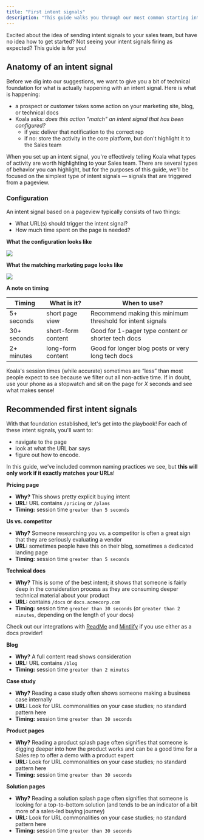 ```yaml
---
title: "First intent signals"
description: "This guide walks you through our most common starting intent signals"
---
```


Excited about the idea of sending intent signals to your sales team, but have no idea how to get started? Not seeing your intent signals firing as expected? This guide is for you!

## Anatomy of an intent signal

Before we dig into our suggestions, we want to give you a bit of technical foundation for what is actually happening with an intent signal. Here is what is happening:

- a prospect or customer takes some action on your marketing site, blog, or technical docs
- Koala asks: _does this action "match" an intent signal that has been configured?_
	- if yes: deliver that notification to the correct rep
	- if no: store the activity in the core platform, but don't highlight it to the Sales team

When you set up an intent signal, you're effectively telling Koala what types of activity are worth highlighting to your Sales team. There are several types of behavior you can highlight, but for the purposes of this guide, we'll be focused on the simplest type of intent signals — signals that are triggered from a pageview.

### Configuration

An intent signal based on a pageview typically consists of two things:

* What URL(s) should trigger the intent signal?
* How much time spent on the page is needed?

**What the configuration looks like**

![](/images/admin-guides/first-intent-signals/intent-signal-config.png)

**What the matching marketing page looks like**

![](/images/admin-guides/first-intent-signals/docs-page-window.png)

**A note on timing**

| Timing | What is it? | When to use? |
| --- | --- | --- |
| 5+ seconds | short page view | Recommend making this minimum threshold for intent signals |
| 30+ seconds | short-form content | Good for 1-pager type content or shorter tech docs |
| 2+ minutes | long-form content | Good for longer blog posts or very long tech docs |

Koala's session times (while accurate) sometimes are “less” than most people expect to see because we filter out all non-active time. If in doubt, use your phone as a stopwatch and sit on the page for _X_ seconds and see what makes sense!

## Recommended first intent signals
With that foundation established, let's get into the playbook! For each of these intent signals, you'll want to: 

- navigate to the page
- look at what the URL bar says
- figure out how to encode. 

In this guide, we've included common naming practices we see, but **this will only work if it exactly matches your URLs**!

**Pricing page**
- **Why?** This shows pretty explicit buying intent
- **URL:** URL contains `/pricing` or `/plans`
- **Timing:** session time `greater than 5 seconds`

**Us vs. competitor**
- **Why?** Someone researching you vs. a competitor is often a great sign that they are seriously evaluating a vendor
- **URL:** sometimes people have this on their blog, sometimes a dedicated landing page
- **Timing:** session time `greater than 5 seconds`

**Technical docs**
- **Why?** This is some of the best intent; it shows that someone is fairly deep in the consideration process as they are consuming deeper technical material about your product
- **URL:** contains `/docs` or `docs.acmecorp.com`
- **Timing:** session time `greater than 30 seconds` (or `greater than 2 minutes`, depending on the length of your docs)

<Note>
  Check out our integrations with <a href="/docs/integrations/readme">ReadMe</a> and <a href="/docs/integrations/mintlify">Mintlify</a> if you use either as a docs provider!
</Note>

**Blog**
- **Why?** A full content read shows consideration
- **URL:** URL contains `/blog`
- **Timing:** session time `greater than 2 minutes`

**Case study**
- **Why?** Reading a case study often shows someone making a business case internally
- **URL:** Look for URL commonalities on your case studies; no standard pattern here
- **Timing:** session time `greater than 30 seconds`

**Product pages**
- **Why?** Reading a product splash page often signifies that someone is digging deeper into how the product works and can be a good time for a Sales rep to offer a demo with a product expert
- **URL:** Look for URL commonalities on your case studies; no standard pattern here
- **Timing:** session time `greater than 30 seconds`

**Solution pages**
- **Why?** Reading a solution splash page often signifies that someone is looking for a top-to-bottom solution (and tends to be an indicator of a bit more of a sales-led buying journey)
- **URL:** Look for URL commonalities on your case studies; no standard pattern here
- **Timing:** session time `greater than 30 seconds`
